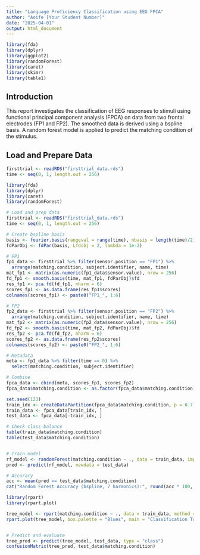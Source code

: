 ---
title: "Language Proficiency Classification using EEG FPCA"
author: "Aoife [Your Student Number]"
date: "2025-04-01"
output: html_document
---

```{r packages, echo=FALSE, message=FALSE, warning=FALSE}
library(fda)
library(dplyr)
library(ggplot2)
library(randomForest)
library(caret)
library(skimr)
library(table1)
```

## Introduction

This report investigates the classification of EEG responses to stimuli using functional principal component analysis (FPCA) on data from two frontal electrodes (FP1 and FP2). The smoothed data is derived using a bspline basis. A random forest model is applied to predict the matching condition of the stimulus.

## Load and Prepare Data

```{r}
firsttrial <- readRDS("firsttrial_data.rds")
time <- seq(0, 1, length.out = 256)

```

```{r}
library(fda)
library(dplyr)
library(caret)
library(randomForest)

# Load and prep data
firsttrial <- readRDS("firsttrial_data.rds")
time <- seq(0, 1, length.out = 256)

# Create bspline basis
basis <- fourier.basis(rangeval = range(time), nbasis = length(time)/2)
fdParObj <- fdPar(basis, Lfdobj = 2, lambda = 1e-2)

# FP1
fp1_data <- firsttrial %>% filter(sensor.position == "FP1") %>%
  arrange(matching.condition, subject.identifier, name, time)
mat_fp1 <- matrix(as.numeric(fp1_data$sensor.value), nrow = 256)
fd_fp1 <- smooth.basis(time, mat_fp1, fdParObj)$fd
res_fp1 <- pca.fd(fd_fp1, nharm = 6)
scores_fp1 <- as.data.frame(res_fp1$scores)
colnames(scores_fp1) <- paste0("FP1_", 1:6)

# FP2
fp2_data <- firsttrial %>% filter(sensor.position == "FP2") %>%
  arrange(matching.condition, subject.identifier, name, time)
mat_fp2 <- matrix(as.numeric(fp2_data$sensor.value), nrow = 256)
fd_fp2 <- smooth.basis(time, mat_fp2, fdParObj)$fd
res_fp2 <- pca.fd(fd_fp2, nharm = 6)
scores_fp2 <- as.data.frame(res_fp2$scores)
colnames(scores_fp2) <- paste0("FP2_", 1:6)

# Metadata
meta <- fp1_data %>% filter(time == 0) %>%
  select(matching.condition, subject.identifier)

# Combine
fpca_data <- cbind(meta, scores_fp1, scores_fp2)
fpca_data$matching.condition <- as.factor(fpca_data$matching.condition)

set.seed(123)
train_idx <- createDataPartition(fpca_data$matching.condition, p = 0.7, list = FALSE)
train_data <- fpca_data[train_idx, ]
test_data <- fpca_data[-train_idx, ]

# Check class balance
table(train_data$matching.condition)
table(test_data$matching.condition)


# Train model
rf_model <- randomForest(matching.condition ~ ., data = train_data, importance = TRUE)
pred <- predict(rf_model, newdata = test_data)

# Accuracy
acc <- mean(pred == test_data$matching.condition)
cat("Random Forest Accuracy (bspline, 7 harmonics):", round(acc * 100, 2), "%\n")

```

```{r}
library(rpart)
library(rpart.plot)

tree_model <- rpart(matching.condition ~ ., data = train_data, method = "class")
rpart.plot(tree_model, box.palette = "Blues", main = "Classification Tree")


# Predict and evaluate
tree_pred <- predict(tree_model, test_data, type = "class")
confusionMatrix(tree_pred, test_data$matching.condition)

```

